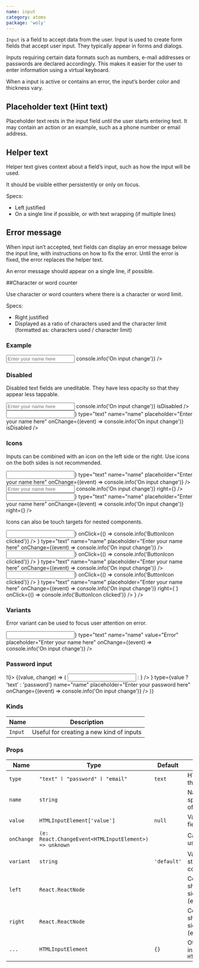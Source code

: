 ```yaml
---
name: input
category: atoms
package: 'woly'
---
```





`Input` is a field to accept data from the user. Input is used to create form fields that accept user input.
They typically appear in forms and dialogs.

Inputs requiring certain data formats such as numbers, e-mail addresses or passwords are declared accordingly. 
This makes it easier for the user to enter information using a virtual keyboard.

When a input is active or contains an error, the input’s border color and thickness vary.

## Placeholder text (Hint text)

Placeholder text rests in the input field until the user starts entering text. 
It may contain an action or an example, such as a phone number or email address.

## Helper text

Helper text gives context about a field’s input, such as how the input will be used.

It should be visible either persistently or only on focus.

Specs:

- Left justified
- On a single line if possible, or with text wrapping (if multiple lines)


## Error message

When input isn’t accepted, text fields can display an error message below the input line, with instructions on how to fix the error. 
Until the error is fixed, the error replaces the helper text.

An error message should appear on a single line, if possible.

##Character or word counter

Use character or word counters where there is a character or word limit.

Specs:

- Right justified
- Displayed as a ratio of characters used and the character limit (formatted as: characters used / character limit)


### Example

<Playground>
  <Input
    type="text"
    name="name"
    placeholder="Enter your name here"
    onChange={(event) => console.info('On input change')}
  />
</Playground>

### Disabled

Disabled text fields are uneditable. They have less opacity so that they appear less tappable.

<Playground>
  <Input
    type="text"
    name="name"
    placeholder="Enter your name here"
    onChange={(event) => console.info('On input change')}
    isDisabled
  />
</Playground>

<Playground>
  <Input
    left={<InfoIcon />}
    type="text"
    name="name"
    placeholder="Enter your name here"
    onChange={(event) => console.info('On input change')}
    isDisabled
  />
</Playground>

### Icons 

Inputs can be combined with an icon on the left side or the right. Use icons on the both sides is not recommended.

<Playground>
  <Input
    left={<InfoIcon />}
    type="text"
    name="name"
    placeholder="Enter your name here"
    onChange={(event) => console.info('On input change')}
  />
</Playground>

<Playground>
  <Input
    type="text"
    name="name"
    placeholder="Enter your name here"
    onChange={(event) => console.info('On input change')}
    right={<InfoIcon />}
  />
</Playground>

<Playground>
  <Input
    left={<InfoIcon />}
    type="text"
    name="name"
    placeholder="Enter your name here"
    onChange={(event) => console.info('On input change')}
    right={<InfoIcon />}
  />
</Playground>

Icons can also be touch targets for nested components. 

<Playground>
  <Input 
    left={
      <ButtonIcon
        icon={<InfoIcon />}
        onClick={() => console.info('ButtonIcon clicked')}
      />
    }
    type="text"
    name="name"
    placeholder="Enter your name here"
    onChange={(event) => console.info('On input change')}
  />
</Playground>
<Playground>
  <Input 
    right={
      <ButtonIcon
        icon={<InfoIcon />}
        onClick={() => console.info('ButtonIcon clicked')}
      />
    }
    type="text"
    name="name"
    placeholder="Enter your name here"
    onChange={(event) => console.info('On input change')}
  />
</Playground>
<Playground>
   <Input 
    left={
      <ButtonIcon
        icon={<InfoIcon />}
        onClick={() => console.info('ButtonIcon clicked')}
      />
    }
    type="text"
    name="name"
    placeholder="Enter your name here"
    onChange={(event) => console.info('On input change')}
    right={
      <ButtonIcon
        icon={<InfoIcon />}
        onClick={() => console.info('ButtonIcon clicked')}
      />
    }
  />
</Playground>

### Variants

Error variant can be used to focus user attention on error.

<Playground>
  <Input
    variant="error"
    left={<InfoIcon />}
    type="text"
    name="name"
    value="Error"
    placeholder="Enter your name here"
    onChange={(event) => console.info('On input change')}
  />
</Playground>

### Password input
<Playground>
 <State initial={false} change={(i) => !i}>
    {(value, change) => (
      <Input
        right={
          <ButtonIcon
            onClick={change}
            icon={value ? <ClosedEyeIcon/> : <OpenedEyeIcon/>}
          />
        }
        type={value ? 'text' : 'password'}
        name="name"
        placeholder="Enter your password here"
        onChange={(event) => console.info('On input change')}
      />
  )}
  </State>
</Playground>

### Kinds

| Name    | Description                              |
| ------- | ---------------------------------------- |
| `Input` | Useful for creating a new kind of inputs |

### Props

| Name       | Type                                                  | Default     | Description                                                 |
| ---------- | ----------------------------------------------------- | ----------- | ----------------------------------------------------------- |
| `type`     | `"text" ӏ "password" ӏ "email"`                       | `text`      | HTML type of the input                                      |
| `name`     | `string`                                              |             | Name attribute specifies a name of the input                |
| `value`    | `HTMLInputElement['value']`                           | `null`      | Value of input field                                        |
| `onChange` | `(e: React.ChangeEvent<HTMLInputElement>) => unknown` |             | Callback when user input                                    |
| `variant`  | `string`                                              | `'default'` | Variant prop to style Input component                       |
| `left`     | `React.ReactNode`                                     |             | Component to show on the left side of the text (ex.: Icon)  |
| `right`    | `React.ReactNode`                                     |             | Component to show on the right side of the text (ex.: Icon) |
| `...`      | `HTMLInputElement`                                    | `{}`        | Other props are inherited from `HTMLInputElement`           |
